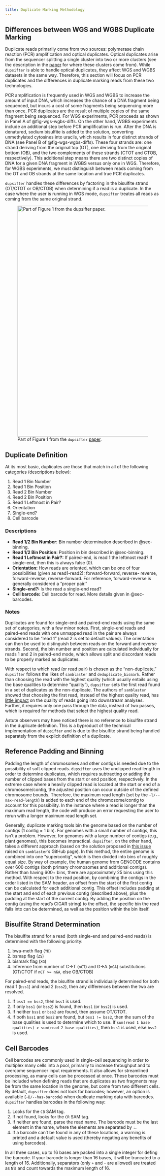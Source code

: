 ```yaml
---
title: Duplicate Marking Methodology
---
```


## Differences between WGS and WGBS Duplicate Marking

Duplicate reads primarily come from two sources: polymerase chain reaction (PCR) amplification and optical duplicates.
Optical duplicates arise from the sequencer splitting a single cluster into two or more clusters (see the description in
the [paper](https://doi.org/10.1093/bioinformatics/btad729) for where these clusters come from). While `dupsifter` is
able to handle optical duplicates, they affect WGS and WGBS datasets in the same way. Therefore, this section will focus
on PCR duplicates and the differences in duplicate marking reads from these two technologies.

PCR amplification is frequently used in WGS and WGBS to increase the amount of input DNA, which increases the chance of
a DNA fragment being sequenced, but incurs a cost of some fragments being sequencing more than once. PCR duplicates are
the result of multiple copies of the same fragment being sequenced. For WGS experiments, PCR proceeds as shown in Panel
A of @fig-wgs-wgbs-diffs. On the other hand, WGBS experiments include an additional step before PCR amplification is
run. After the DNA is denatured, sodium bisulfite is added to the solution, converting unmethylated cytosines into
uracils, which results in four distinct strands of DNA (see Panel B of @fig-wgs-wgbs-diffs). These four strands are:
one strand deriving from the original top (OT), one deriving from the original bottom (OB), and the two complements of
these strands (CTOT and CTOB, respectively). This additional step means there are two distinct copies of DNA for a given
DNA fragment in WGBS versus only one in WGS. Therefore, for WGBS experiments, we must distinguish between reads coming
from the OT and OB strands at the same location and true PCR duplicates.

`dupsifter` handles these differences by factoring in the bisulfite strand (OT/CTOT or OB/CTOB) when determining if
a read is a duplicate. In the case where the user is running in WGS mode, `dupsifter` treates all reads as coming from
the same original strand.

::: {#fig-wgs-wgbs-diffs}
![Part of Figure 1 from the `dupsifter` [paper](https://doi.org/10.1093/bioinformatics/btad729).](wgs_wgbs_diffs.png){width=750}
:::

## Duplicate Definition

At its most basic, duplicates are those that match in all of the following categories (descriptions below):

1. Read 1 Bin Number
2. Read 1 Bin Position
3. Read 2 Bin Number
4. Read 2 Bin Position
5. Read 1 Leftmost in Pair?
6. Orientation
7. Single-end?
8. Cell barcode

### Descriptions

- **Read 1/2 Bin Number:** Bin number determination described in @sec-binning.
- **Read 1/2 Bin Position:** Position in bin described in @sec-binning.
- **Read 1 Leftmost in Pair?:** If paired-end, is read 1 the leftmost read? If single-end, then this is always false (0).
- **Orientation:** How reads are oriented, which can be one of four possibilities (given as read1-read2):
  forward-forward, reverse- reverse, forward-reverse, reverse-forward. For reference, forward-reverse is generally
  considered a "proper pair."
- **Single-end?:** Is the read a single-end read?
- **Cell barcode:** Cell barcode for read. More details given in @sec-barcodes.

### Notes

Duplicates are found for single-end and paired-end reads using the same set of categories, with a few minor notes.
First, single-end reads and paired-end reads with one unmapped read in the pair are always considered to be "read 1"
(read 2 is set to default values). The orientation can then be used to distinguish between reads on the forward and
reverse strands. Second, the bin number and position are calculated individually for reads 1 and 2 in paired-end mode,
which allows split and discordant reads to be properly marked as duplicates.

With respect to which read (or read pair) is chosen as the "non-duplicate," `dupsifter` follows the likes of
`samblaster` and `deduplicate_bismark`. Rather than choosing the read with the highest quality (which usually entails
using the base qualities to determine "quality"), `dupsifter` sets the first read found in a set of duplicates as the
non-duplicate. The authors of `samblaster` showed that choosing the first read, instead of the highest quality read, has
[little impact](https://github.com/GregoryFaust/samblaster/blob/master/SAMBLASTER_Supplemental.pdf) on the quality of
reads going into downstream analyses. Further, it requires only one pass through the data, instead of two passes, which
is required for methods that select the highest quality read.

Astute observers may have noticed there is no reference to bisulfite strand in the duplicate definition. This is a
byproduct of the technical implementation of `dupsifter` and is due to the bisulfite strand being handled separately
from the explicit definition of a duplicate.

## Reference Padding and Binning {#sec-binning}

Padding the length of chromosomes and other contigs is needed due to the possibility of soft clipped reads. `dupsifter`
uses the unclipped read length in order to determine duplicates, which requires subtracting or adding the number of
clipped bases from the start or end position, respectively. In the extreme case where a heavily clipped read is located
at the start or end of a chromosome/contig, the adjusted position can occur outside of the defined chromosome bounds.
Therefore, the maximum read length (set by the `-l/--max-read-length`) is added to each end of the chromosome/contig to
account for this possibility. In the instance where a read is longer than the maximum read length, the code will produce
an error requesting the user to rerun with a longer maximum read length set.

Generally, duplicate marking tools bin the genome based on the number of contigs (1 contig = 1 bin). For genomes with a
small number of contigs, this isn't a problem. However, for genomes with a large number of contigs (e.g., plant
genomes), this becomes impractical. `dupsifter`, on the other hand, takes a different approach (based on the solution
proposed in [this issue](https://github.com/GregoryFaust/samblaster/issues/21) raised on `samblaster`'s GitHub page). In
this method, the entire genome is combined into one "supercontig", which is then divided into bins of roughly equal
size. By way of example, the human genome from GENCODE contains over 600 contigs (both primary chromosomes and
additional contigs). Rather than having 600+ bins, there are approximately 25 bins using this method. With respect to
the read position, by combining the contigs in the order listed in the SAM header, an offset from the start of the first
contig can be calculated for each additional contig. This offset includes padding at the start and end of each previous
contig (described above), plus the padding at the start of the current contig. By adding the position on the contig
(using the read's CIGAR string) to the offset, the specific bin the read falls into can be determined, as well as the
position within the bin itself.

## Bisulfite Strand Determination

The bisulfite strand for a read (both single-end and paired-end reads) is determined with the following priority:

1. bwa-meth flag (`YD`)
2. bsmap flag (`ZS`)
3. bismark flag (`XG`)
4. Inference from number of C&#8594;T (`nCT`) and G&#8594;A (`nGA`) substitutions (OT/CTOT if `nCT >= nGA`, else
   OB/CTOB)

For paired-end reads, the bisulfite strand is individually determined for both read 1 (`bss1`) and read 2 (`bss2`), then
any differences between the two are resolved.

1. If `bss1 == bss2`, then `bss1` is used.
2. If only `bss1` (or `bss2`) is found, then `bss1` (or `bss2`) is used.
3. If neither `bss1` or `bss2` are found, then assume OT/CTOT.
4. If both `bss1` and `bss2` are found, but `bss1 != bss2`, then the sum of the base qualities is used to determine
   which to use. If `sum(read 1 base qualities) > sum(read 2 base qualities)`, then `bss1` is used, else `bss2` is used.

## Cell Barcodes {#sec-barcodes}

Cell barcodes are commonly used in single-cell sequencing in order to multiplex many cells into a pool, primarily to
increase throughput and to overcome sequencer input requirements. It also allows for streamlined processing, as many
cells can be processed at once. These barcodes must be included when defining reads that are duplicates as two fragments
may be from the same location in the genome, but come from two different cells. By default, `dupsifter` does not look
for barcodes; however, an option is available (`-B/--has-barcode`) when duplicate marking data with barcodes.
`dupsifter` handles barcodes in the following way:

1. Looks for the `CB` SAM tag.
2. If not found, looks for the `CR` SAM tag.
3. If neither are found, parse the read name. The barcode must be the last element in the name, where the elements are
   separated by `:`.
4. If a barcode can't be found in any of these locations, a warning is printed and a default value is used (thereby
   negating any benefits of using barcodes).

In all three cases, up to 16 bases are packed into a single integer for defing the barcode. If your barcode is longer
than 16 bases, it will be truncated to a length of 16. Additionally, separators (only `+` and `-` are allowed) are
treated as `N`'s and count towards the maximum length of 16.

<!-- Room for improvement: -->
<!--   - Allow barcodes longer than 16 base pairs. -->
<!--   - Handle barcodes with dual indexes. -->
<!--   - Include UMI capabilities. -->
